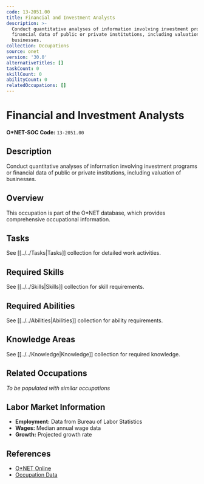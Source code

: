 ```yaml
---
code: 13-2051.00
title: Financial and Investment Analysts
description: >-
  Conduct quantitative analyses of information involving investment programs or
  financial data of public or private institutions, including valuation of
  businesses.
collection: Occupations
source: onet
version: '30.0'
alternativeTitles: []
taskCount: 0
skillCount: 0
abilityCount: 0
relatedOccupations: []
---
```

# Financial and Investment Analysts

**O*NET-SOC Code:** `13-2051.00`

## Description

Conduct quantitative analyses of information involving investment programs or financial data of public or private institutions, including valuation of businesses.

## Overview

This occupation is part of the O*NET database, which provides comprehensive occupational information.

## Tasks

See [[../../Tasks|Tasks]] collection for detailed work activities.

## Required Skills

See [[../../Skills|Skills]] collection for skill requirements.

## Required Abilities

See [[../../Abilities|Abilities]] collection for ability requirements.

## Knowledge Areas

See [[../../Knowledge|Knowledge]] collection for required knowledge.

## Related Occupations

*To be populated with similar occupations*

## Labor Market Information

- **Employment:** Data from Bureau of Labor Statistics
- **Wages:** Median annual wage data
- **Growth:** Projected growth rate

## References

- [O*NET Online](https://www.onetonline.org/link/summary/13-2051.00)
- [Occupation Data](https://www.onetcenter.org/)
